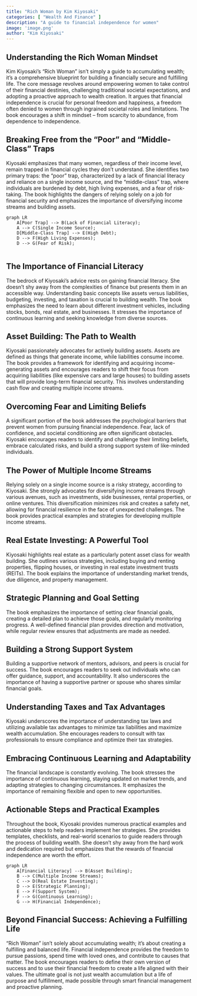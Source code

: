 ```yaml
---
title: "Rich Woman by Kim Kiyosaki"
categories: [ "Wealth And Finance" ]
description: "A guide to financial independence for women"
image: 'image.png'
author: "Kim Kiyosaki"
---
```

## Understanding the Rich Woman Mindset

Kim Kiyosaki's "Rich Woman" isn't simply a guide to accumulating wealth; it's a comprehensive blueprint for building a financially secure and fulfilling life.  The core message revolves around empowering women to take control of their financial destinies, challenging traditional societal expectations, and adopting a proactive approach to wealth creation.  It argues that financial independence is crucial for personal freedom and happiness, a freedom often denied to women through ingrained societal roles and limitations.  The book encourages a shift in mindset – from scarcity to abundance, from dependence to independence.


##  Breaking Free from the "Poor" and "Middle-Class" Traps

Kiyosaki emphasizes that many women, regardless of their income level, remain trapped in financial cycles they don't understand. She identifies two primary traps: the "poor" trap, characterized by a lack of financial literacy and reliance on a single income source, and the "middle-class" trap, where individuals are burdened by debt, high living expenses, and a fear of risk-taking.  The book highlights the dangers of relying solely on a job for financial security and emphasizes the importance of diversifying income streams and building assets.

```mermaid
graph LR
    A[Poor Trap] --> B(Lack of Financial Literacy);
    A --> C(Single Income Source);
    D[Middle-Class Trap] --> E(High Debt);
    D --> F(High Living Expenses);
    D --> G(Fear of Risk);
    
```

## The Importance of Financial Literacy

The bedrock of Kiyosaki's advice rests on gaining financial literacy.  She doesn't shy away from the complexities of finance but presents them in an accessible way.  Understanding basic concepts like assets versus liabilities, budgeting, investing, and taxation is crucial to building wealth.  The book emphasizes the need to learn about different investment vehicles, including stocks, bonds, real estate, and businesses.  It stresses the importance of continuous learning and seeking knowledge from diverse sources.


##  Asset Building: The Path to Wealth

Kiyosaki passionately advocates for actively building assets.  Assets are defined as things that generate income, while liabilities consume income.  The book provides a framework for identifying and acquiring income-generating assets and encourages readers to shift their focus from acquiring liabilities (like expensive cars and large houses) to building assets that will provide long-term financial security. This involves understanding cash flow and creating multiple income streams.


##  Overcoming Fear and Limiting Beliefs

A significant portion of the book addresses the psychological barriers that prevent women from pursuing financial independence. Fear, lack of confidence, and societal conditioning are often significant obstacles.  Kiyosaki encourages readers to identify and challenge their limiting beliefs, embrace calculated risks, and build a strong support system of like-minded individuals.


##  The Power of Multiple Income Streams

Relying solely on a single income source is a risky strategy, according to Kiyosaki. She strongly advocates for diversifying income streams through various avenues, such as investments, side businesses, rental properties, or online ventures.  This diversification minimizes risk and creates a safety net, allowing for financial resilience in the face of unexpected challenges.  The book provides practical examples and strategies for developing multiple income streams.


##  Real Estate Investing: A Powerful Tool

Kiyosaki highlights real estate as a particularly potent asset class for wealth building.  She outlines various strategies, including buying and renting properties, flipping houses, or investing in real estate investment trusts (REITs).  The book explains the importance of understanding market trends, due diligence, and property management.


##  Strategic Planning and Goal Setting

The book emphasizes the importance of setting clear financial goals, creating a detailed plan to achieve those goals, and regularly monitoring progress.  A well-defined financial plan provides direction and motivation, while regular review ensures that adjustments are made as needed.


##  Building a Strong Support System

Building a supportive network of mentors, advisors, and peers is crucial for success.  The book encourages readers to seek out individuals who can offer guidance, support, and accountability.  It also underscores the importance of having a supportive partner or spouse who shares similar financial goals.


##  Understanding Taxes and Tax Advantages

Kiyosaki underscores the importance of understanding tax laws and utilizing available tax advantages to minimize tax liabilities and maximize wealth accumulation.  She encourages readers to consult with tax professionals to ensure compliance and optimize their tax strategies.


##  Embracing Continuous Learning and Adaptability

The financial landscape is constantly evolving.  The book stresses the importance of continuous learning, staying updated on market trends, and adapting strategies to changing circumstances.  It emphasizes the importance of remaining flexible and open to new opportunities.


##  Actionable Steps and Practical Examples

Throughout the book, Kiyosaki provides numerous practical examples and actionable steps to help readers implement her strategies.  She provides templates, checklists, and real-world scenarios to guide readers through the process of building wealth.  She doesn't shy away from the hard work and dedication required but emphasizes that the rewards of financial independence are worth the effort.

```mermaid
graph LR
    A[Financial Literacy] --> B(Asset Building);
    B --> C(Multiple Income Streams);
    C --> D(Real Estate Investing);
    D --> E(Strategic Planning);
    E --> F(Support System);
    F --> G(Continuous Learning);
    G --> H(Financial Independence);

```

##  Beyond Financial Success: Achieving a Fulfilling Life

"Rich Woman" isn't solely about accumulating wealth; it's about creating a fulfilling and balanced life.  Financial independence provides the freedom to pursue passions, spend time with loved ones, and contribute to causes that matter.  The book encourages readers to define their own version of success and to use their financial freedom to create a life aligned with their values.  The ultimate goal is not just wealth accumulation but a life of purpose and fulfillment, made possible through smart financial management and proactive planning.

